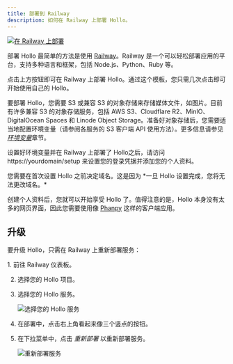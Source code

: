 ```yaml
---
title: 部署到 Railway
description: 如何在 Railway 上部署 Hollo。
---
```



[![在 Railway 上部署][]][Railway 模板]

部署 Hollo 最简单的方法是使用 [Railway]。Railway 是一个可以轻松部署应用的平台，支持多种语言和框架，包括 Node.js、Python、Ruby 等。

点击上方按钮即可在 Railway 上部署 Hollo。通过这个模板，您只需几次点击即可开始使用自己的 Hollo。

要部署 Hollo，您需要 S3 或兼容 S3 的对象存储来存储媒体文件，如图片。目前有许多兼容 S3 的对象存储服务，包括 AWS S3、Cloudflare R2、MinIO、DigitalOcean Spaces 和 Linode Object Storage。准备好对象存储后，您需要适当地配置环境变量（请参阅各服务的 S3 客户端 API 使用方法）。更多信息请参见[*环境变量*](./env)章节。

设置好环境变量并在 Railway 上部署了 Hollo之后，请访问 https://yourdomain/setup 来设置您的登录凭据并添加您的个人资料。

<Aside type="caution" title="注意！">
  您需要在首次设置 Hollo 之前决定域名。这是因为 *一旦 Hollo 设置完成，您将无法更改域名。*
</Aside>

创建个人资料后，您就可以开始享受 Hollo 了。值得注意的是，Hollo 本身没有太多的网页界面，因此您需要使用像 [Phanpy] 这样的客户端应用。

[Railway]: https://railway.app/
[在 Railway 上部署]: https://railway.app/button.svg
[Railway 模板]: https://railway.app/template/eopPyH?referralCode=qeEK5G
[Phanpy]: https://phanpy.social/


升级
---------


要升级 Hollo，只需在 Railway 上重新部署服务：

<Steps>
 1. 前往 Railway 仪表板。

 2. 选择您的 Hollo 项目。

 3. 选择您的 Hollo 服务。

    ![选择您的 Hollo 服务](./railway/project.png)

 4. 在部署中，点击右上角看起来像三个竖点的按钮。

 5. 在下拉菜单中，点击 *重新部署* 以重新部署服务。

    ![重新部署服务](./railway/deployments.png)
</Steps>
